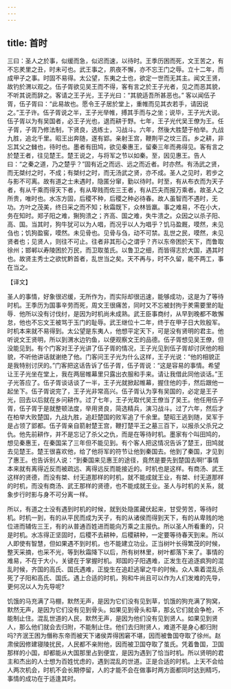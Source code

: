 ```yaml
---
---
---
```

title: 首时
---



三曰：圣人之於事，似缓而急，似迟而速，以待时。王季历困而死，文王苦之，有不忘羑里之丑，时未可也。武王事之，夙夜不懈，亦不忘王门之辱。立十二年，而成甲子之事。时固不易得。太公望，东夷之士也，欲定一世而无其主。闻文王贤，故钓於渭以观之。伍子胥欲见吴王而不得，客有言之於王子光者，见之而恶其貌，不听其说而辞之。客请之王子光，王子光曰：“其貌适吾所甚恶也。” 客以闻伍子胥，伍子胥曰：“此易故也。愿令王子居於堂上，重帷而见其衣若手，请因说之。”王子许。伍子胥说之半，王子光举帷，搏其手而与之坐；说毕，王子光大说。伍子胥以为有吴国者，必王子光也，退而耕于野。七年，王子光代吴王僚为王。任子胥，子胥乃修法制，下贤良，选练士，习战斗。六年，然後大胜楚于柏举。九战九胜，追北千里。昭王出奔随，遂有郢。亲射王宫，鞭荆平之坟三百。乡之耕，非忘其父之雠也，待时也。墨者有田鸠，欲见秦惠王，留秦三年而弗得见。客有言之於楚王者，往见楚王。楚王说之，与将军之节以如秦。至，因见惠王。告人曰：“之秦之道，乃之楚乎？”固有近之而远、远之而近者。时亦然。有汤武之贤，而无桀纣之时，不成；有桀纣之时，而无汤武之贤，亦不成。圣人之见时，若步之与影不可离。故有道之士未遇时，隐匿分窜，勤以待时。时至，有从布衣而为天子者，有从千乘而得天下者，有从卑贱而佐三王者，有从匹夫而报万乘者。故圣人之所贵，唯时也。水冻方固，后稷不种，后稷之种必待春。故人虽智而不遇时，无功。方叶之茂美，终日采之而不知；秋霜既下，众林皆羸。事之难易，不在小大，务在知时。郑子阳之难，猘狗溃之；齐高、国之难，失牛溃之。众因之以杀子阳、高、国。当其时，狗牛犹可以为人唱，而况乎以人为唱乎？饥马盈厩，嗼然，未见刍也；饥狗盈窖，嗼然。未见骨也。见骨与刍，动不可禁。乱世之民，嗼然，未见贤者也；见贤人，则往不可止。往者非其形心之谓乎？齐以东帝困於天下，而鲁取徐州；邯郸以寿陵困於万民，而卫取茧氏。以鲁卫之细，而皆得志於大国，遇其时也。故贤主秀士之欲忧黔首者，乱世当之矣。天不再与，时不久留，能不两工，事在当之。

【译文】

圣人的事情，好象很迟缓，无所作为，而实际却很迅速，能够成功，这是为了等待时机。王季历为国事辛劳而死，周文王很痛苦，同时又不忘被封拘于羑需要里的耻辱．他所以没有讨伐纣，是因为时机尚未成熟。武王臣事商纣，从早到晚都不敢懈怠，他也不忘文王被骂于玉门的耻辱。武王继位十二年，终于在甲子日大败殷军。时机本来就不易得到。太公望是东夷人，他想平定天下，可是没有贤明的君主。他听说文王贤明，所以到渭水边钓鱼，以便观察文王的品德。伍子胥想见吴王僚，但没能见到。有个门客对王子光讲了伍子胥的情况，王子光见到伍子胥却讨厌他的相貌，不听他讲话就谢绝了他。门客问王子光为什么这样，王子光说：“他的相貌正是我特别讨厌的。”门客把这话告诉了伍子胥，伍子胥说：“这是容易的事情。希望让王子光坐在堂上，我在两层帷幕里只露出衣服和手来。请让我借此同他谈话。”王子光答应了。伍子胥谈话谈了一半，王子光就掀起帷幕，握住他的手，然后跟他一起坐下。伍子胥说完了，王子光非常高兴。伍子胥认为享有吴国的，必定是王子光，回去以后就在乡问耕作。过了七年，王子光取代吴王僚当了吴王。他任用伍子胥，伍子胥于是就整顿法度，举用贤良，简选精兵，演习战斗。过了六年，然后才在柏举大败楚国，九战九胜，追赶楚国的败军追了千余里。楚昭王逃到随，吴军于是占领了郢都。伍子胥亲自箭射楚王宫，鞭打楚平王之墓三百下，以报杀父杀兄之仇。他先前耕作，并不是忘记了杀父之仇，而是在等待时机。墨家有个叫田鸠的，想见秦惠王，在秦国呆了三年但不能见到。有个客人把这情况告诉了楚王，田鸠就去见楚王。楚王很喜欢他，给了他将军的符节让他到秦国去。他到了秦国，才见到了惠王。也告诉别人说：“到秦国来见惠王的途径，竟然是要先到楚国去啊!”事情本来就有离得近反而被疏远、离得远反而能接近的。时机也是这样。有商汤、武王这样的贤德，而没有桀、纣无道那样的时机，就不能成就王业，有桀、纣无道那样的时机，而没有商汤、武王那样的贤德，也不能成就王业。圣人与时机的关系，就象步行时影与身不可分离一样。

所以，有道之士没有遇到时机的时候，就到处隐匿藏伏起来，甘受劳苦，等待时机。时机一到，有的从平民而成为天子，有的从诸侯而得到天下，有的从卑贱的地位进而辅佐三王，有的从普通百姓进而能向万乘之主报仇。所以圣人所看重的，只是时机。水冻得正坚固时，后稷不去耕种，后稷耕种，一定要等待春天到来。所以人即使有智慧，但如果遇不到时机，也不能建立功业。正当树叶长得繁茂的时候，整天采摘，也采不光，等到秋霜降下以后，所有树林里，树叶都落下来了。事情的难易，不在于大小，关键在于掌握时机。郑国的子阳遇难，正发生在追逐疯狗的混乱时候，齐国的高氏、国氏遇难，正旋生在追赶逃窜之牛的时候。众人乘着混乱杀死了子阳和高氏、国氏。遇上合适的时机，狗和牛尚且可以作为人们发难的先导，更何况以人为先导呢?

饥饿的马充满了马棚，默然无声，是因为它们没有见到草，饥饿的狗充满了狗窝，默然无声，是因为它们没有见到骨头。如果见到骨头和草，那幺它们就会争枪，不能制止住。混乱世道的人民，默然无声，是因为他们没有见到贤人。如果见到贤人，那么他们就会去归附，不能制止住。他们去归附贤人，难道不是身心都归附吗?齐泯王困为僭称东帝而被天下诸侯弄得困窘不堪，因而被鲁国夺取了徐州。赵肃侯因修建寝陵扰民，人民都不亲附他，因而被卫国夺取了茧氏。凭着鲁国，卫国那样的小国，却都能从大国那里占到便宜，是因为遇到了恰当时机。所以贤明的君主和杰出的人士想为百姓忧虑的，遇到混乱的世道。正是合适的时机。上天不会给人两次机会，时机不会长期停留，人的才能不会在做事时两方面都同时达到精巧，事情的成功在于适逢其时。